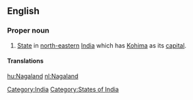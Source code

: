 ==English==
{{wikipedia}}

===Proper noun===
{{en-proper noun}}

# [[State]] in [[north-eastern]] [[India]] which has [[Kohima]] as its [[capital]].

====Translations====
{{trans-top|state}}
{{trans-mid}}
{{trans-bottom}}

[[Category:India]]
[[Category:States of India]]

[[hu:Nagaland]]
[[nl:Nagaland]]